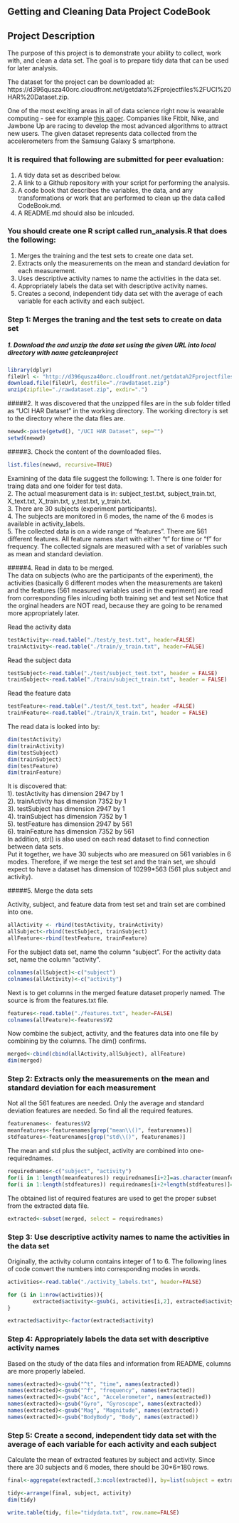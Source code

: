 ## Getting and Cleaning Data Project CodeBook


## Project Description
The purpose of this project is to demonstrate your ability to collect, work with, and clean a data set. The goal is to prepare tidy data that can be used for later analysis.  

The dataset for the project can be downloaded at: https://d396qusza40orc.cloudfront.net/getdata%2Fprojectfiles%2FUCI%20HAR%20Dataset.zip.

One of the most exciting areas in all of data science right now is wearable computing - see for example [this paper](http://www.insideactivitytracking.com/data-science-activity-tracking-and-the-battle-for-the-worlds-top-sports-brand/). Companies like Fitbit, Nike, and Jawbone Up are racing to develop the most advanced algorithms to attract new users. The given dataset represents data collected from the accelerometers from the Samsung Galaxy S smartphone.  

### It is required that following are submitted for peer evaluation:  

1. A tidy data set as described below.  
2. A link to a Github repository with your script for performing the analysis.  
3. A code book that describes the variables, the data, and any transformations or work that are performed to clean up the data called CodeBook.md.  
4. A README.md should also be inlcuded.  


### You should create one R script called run_analysis.R that does the following:  

1. Merges the training and the test sets to create one data set.  
2. Extracts only the measurements on the mean and standard deviation for each measurement.  
3. Uses descriptive activity names to name the activities in the data set.  
4. Appropriately labels the data set with descriptive activity names.  
5. Creates a second, independent tidy data set with the average of each variable for each activity and each subject.  

### Step 1: Merges the traning and the test sets to create on data set 

##### 1. Download the and unzip the data set using the given URL into local directory with name getcleanproject

```r
library(dplyr)
fileUrl <- "http://d396qusza40orc.cloudfront.net/getdata%2Fprojectfiles%2FUCI%20HAR%20Dataset.zip"
download.file(fileUrl, destfile="./rawdataset.zip")
unzip(zipfile="./rawdataset.zip", exdir=".")
```

#####2. It was discovered that the unzipped files are in the sub folder titled as "UCI HAR Dataset" in the working directory. The working directory is set to the directory where the data files are. 

```r
newwd<-paste(getwd(), "/UCI HAR Dataset", sep="")
setwd(newwd)
```

#####3. Check the content of the downloaded files. 

```r
list.files(newwd, recursive=TRUE)
```
Examining of the data file suggest the following:
1. There is one folder for traing data and one folder for test data.  
2. The actual measurement data is in: subject_test.txt, subject_train.txt, X_text.txt, X_train.txt, y_test.txt,  y_train.txt.  
3. There are 30 subjects (experiment participants).  
4. The subjects are monitored in 6 modes, the name of the 6 modes is available in activity_labels.  
5. The collected data is on a wide range of "features". There are 561 different features. All feature names start with either "t" for time or "f" for frequency. The collected signals are measured with a set of variables such as mean and standard deviation.  

#####4. Read in data to be merged.  
The data on subjects (who are the participants of the experiment), the activities (basically 6 different modes when the measurements are taken)
and the features (561 measured variables used in the expriment) are read from corresponding files inlcuding both training set and test set
Notice that the orginal headers are NOT read, because they are going to be renamed more appropriately later.  

 
Read the activity data
```r
testActivity<-read.table("./test/y_test.txt", header=FALSE)
trainActivity<-read.table("./train/y_train.txt", header=FALSE)
```

Read the subject data  

```r
testSubject<-read.table("./test/subject_test.txt", header = FALSE)
trainSubject<-read.table("./train/subject_train.txt", header = FALSE)
```

Read the feature data  

```r
testFeature<-read.table("./test/X_test.txt", header =FALSE) 
trainFeature<-read.table("./train/X_train.txt", header = FALSE) 
```

The read data is looked into by:
```r
dim(testActivity)
dim(trainActivity)
dim(testSubject)
dim(trainSubject)
dim(testFeature)
dim(trainFeature)
```
It is discovered that:  
1). testActivity has dimension 2947 by 1  
2). trainActivity has dimension 7352 by 1  
3). testSubject has dimension 2947 by 1  
4). trainSubject has dimension 7352 by 1  
5). testFeature has dimension 2947 by 561  
6). trainFeature has dimension 7352 by 561  
In addition, str() is also used on each read dataset to find connection between data sets.  
Put it together, we have 30 subjects who are measured on 561 variables in 6 modes. Therefore, if we merge the test set and the train set, we should expect to have a dataset has dimension of 10299*563 (561 plus subject and activity).  
 

#####5. Merge the data sets

Activity, subject, and feature data from test set and train set are combined into one. 
```r
allActivity <- rbind(testActivity, trainActivity)
allSubject<-rbind(testSubject, trainSubject)
allFeature<-rbind(testFeature, trainFeature)
```

For the subject data set, name the column "subject". For the activity data set, name the column "activity".
```r
colnames(allSubject)<-c("subject")
colnames(allActivity)<-c("activity")
```

Next is to get columns in the merged feature dataset properly named. The source is from the features.txt file. 
```r
features<-read.table("./features.txt", header=FALSE)
colnames(allFeature)<-features$V2
```

Now combine the subject, activity, and the features data into one file by combining by the columns. The dim() confirms. 
```r
merged<-cbind(cbind(allActivity,allSubject), allFeature)
dim(merged)
```

### Step 2: Extracts only the measurements on the mean and standard deviation for each measurement

Not all the 561 features are needed. Only the average and standard deviation features are needed. So find all the required features. 
```r
featurenames<- features$V2
meanfeatures<-featurenames[grep("mean\\()", featurenames)]
stdfeatures<-featurenames[grep("std\\()", featurenames)]
```

The mean and std plus the subject, activity are combined into one-requirednames. 
```r
requirednames<-c("subject", "activity")
for(i in 1:length(meanfeatures)) requirednames[i+2]=as.character(meanfeatures[[i]])
for(i in 1:length(stdfeatures)) requirednames[i+2+length(stdfeatures)]=as.character(stdfeatures[[i]])
```

The obtained list of required features are used to get the proper subset from the extracted data file. 
```r
extracted<-subset(merged, select = requirednames)
```

### Step 3: Use descriptive activity names to name the activities in the data set

Originally, the activity column contains integer of 1 to 6. The following lines of code convert the numbers into corresponding modes in words. 
```r
activities<-read.table("./activity_labels.txt", header=FALSE)

for (i in 1:nrow(activities)){
        extracted$activity<-gsub(i, activities[i,2], extracted$activity)
}

extracted$activity<-factor(extracted$activity)
```

### Step 4: Appropriately labels the data set with descriptive activity names

Based on the study of the data files and information from README, columns are more properly labeled.
```r
names(extracted)<-gsub("^t", "time", names(extracted))
names(extracted)<-gsub("^f", "frequency", names(extracted))
names(extracted)<-gsub("Acc", "Accelerometer", names(extracted))
names(extracted)<-gsub("Gyro", "Gyroscope", names(extracted))
names(extracted)<-gsub("Mag", "Magnitude", names(extracted))
names(extracted)<-gsub("BodyBody", "Body", names(extracted))
```

### Step 5: Create a second, independent tidy data set with the average of each variable for each activity and each subject

Calculate the mean of extracted features by subject and activity. Since there are 30 subjects and 6 modes, there should be 30*6=180 rows.  
```r
final<-aggregate(extracted[,3:ncol(extracted)], by=list(subject = extracted$subject,activity=extracted$activity), mean)
```

```r
tidy<-arrange(final, subject, activity)
dim(tidy)
```

```r
write.table(tidy, file="tidydata.txt", row.name=FALSE)
```


